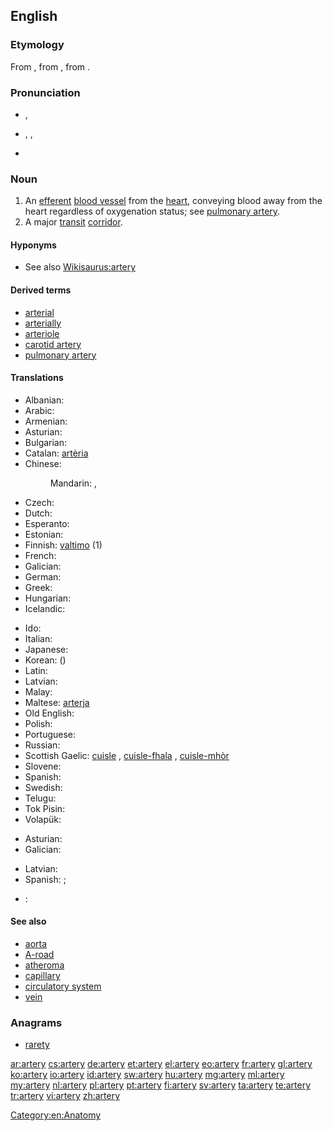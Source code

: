 ==English==
{{wikipedia}}

===Etymology===
From {{etyl|fro}} {{term|artaire|lang=fro}}, from {{etyl|la|en}} {{term|arteria|artēria|windpipe, artery|lang=la}}, from {{etyl|grc|en}} {{term|ἀρτηρία||tr=artēria|lang=grc|sc=polytonic}}.

===Pronunciation===
* {{a|RP}} {{IPA|/ˈɑː.tə.ɹi/}}, {{X-SAMPA|/A:t@ri/}}
* {{a|US}} {{enPR|ärʹtəɹi}}, {{IPA|/ˈɑɹ.təɹɪ/}}, {{X-SAMPA|/Art@ri/}}
* {{audio|en-us-artery.ogg|Audio (US)}}

===Noun===
{{en-noun|arteries}}

# An [[efferent]] [[blood vessel]] from the [[heart]], conveying blood away from the heart regardless of oxygenation status; see [[pulmonary artery]].
# A major [[transit]] [[corridor]].

====Hyponyms====
* See also [[Wikisaurus:artery]]

====Derived terms====
* [[arterial]]
* [[arterially]]
* [[arteriole]]
* [[carotid artery]]
* [[pulmonary artery]]

====Translations====
{{trans-top|blood vessel from the heart}}
* Albanian: {{t+|sq|arterie|xs=Albanian}}
* Arabic: {{t-|ar|شريان|m|tr=shiryaan}}
* Armenian: {{t-|hy|զարկերակ|tr=zarkerak}}
* Asturian: {{t|ast|arteria|f}}
* Bulgarian: {{t+|bg|артерия}}
* Catalan: [[artèria]] {{f}}
* Chinese:
*: Mandarin: {{t-|cmn|動脈|sc=Hani}},  {{t-|cmn|动脉|tr=dòngmài|sc=Hani}}
* Czech: {{t-|cs|tepna|f}}
* Dutch: {{t+|nl|slagader|m}}
* Esperanto: {{t-|eo|arterio|xs=Esperanto}}
* Estonian: {{t|et|arter}}
* Finnish: [[valtimo]] (1)
* French: {{t+|fr|artère|f}}
* Galician: {{t|gl|arteria|f}}
* German: {{t+|de|Arterie|f}}
* Greek: {{t+|el|αρτηρία|f|tr=artiría}}
* Hungarian: {{t+|hu|artéria}}
* Icelandic: {{t+|is|slagæð|f}}
{{trans-mid}}
* Ido: {{t+|io|arterio|xs=Ido}}
* Italian: {{t+|it|arteria|f}}
* Japanese: {{t+|ja|動脈|tr=どうみゃく, dōmyaku}}
* Korean: {{t+|ko|동맥|tr=dongmaek|sc=Hang}} ({{t+|ko|動脈|sc=Hani}})
* Latin: {{t-|la|arteria|f|alt=artēria}}
* Latvian: {{t|lv|artērija|f}}
* Malay: {{t|ms|arteri}}
* Maltese: [[arterja]]
* Old English: {{t-|ang|ǽdre|f|xs=Old English}}
* Polish: {{t+|pl|tętnica|f}}
* Portuguese: {{t+|pt|artéria|f}}
* Russian: {{t+|ru|артерия|f|tr=artérija}}
* Scottish Gaelic: [[cuisle]] {{f}}, [[cuisle-fhala]] {{f}}, [[cuisle-mhòr]] {{f}}
* Slovene: {{t+|sl|arterija|f}}
* Spanish: {{t+|es|arteria|f}}
* Swedish: {{t|sv|artär|c}}
* Telugu: {{t+|te|ధమని}}
* Tok Pisin: {{t|tpi|mambu bilong blut}}
* Volapük: {{t|vo|ratär }}
{{trans-bottom}}

{{trans-top|major transit corridor}}
* Asturian: {{t|ast|arteria|f}}
* Galician: {{t|gl|arteria|f}}
{{trans-mid}}
* Latvian: {{t|lv|artērija|f}}
* Spanish: {{t|es|carretera principal|f}}; {{t|es|arteria|f}}
{{trans-bottom}}

{{checktrans-top}}
* {{ttbc|ka}}: {{t|ka|არტერია|tr=arteria}}
{{trans-mid}}
{{trans-bottom}}

====See also====
* [[aorta]]
* [[A-road]]
* [[atheroma]]
* [[capillary]]
* [[circulatory system]]
* [[vein]]

===Anagrams===
* [[rarety#English|rarety]]

[[Category:en:Anatomy]]

[[ar:artery]]
[[cs:artery]]
[[de:artery]]
[[et:artery]]
[[el:artery]]
[[eo:artery]]
[[fr:artery]]
[[gl:artery]]
[[ko:artery]]
[[io:artery]]
[[id:artery]]
[[sw:artery]]
[[hu:artery]]
[[mg:artery]]
[[ml:artery]]
[[my:artery]]
[[nl:artery]]
[[pl:artery]]
[[pt:artery]]
[[fi:artery]]
[[sv:artery]]
[[ta:artery]]
[[te:artery]]
[[tr:artery]]
[[vi:artery]]
[[zh:artery]]